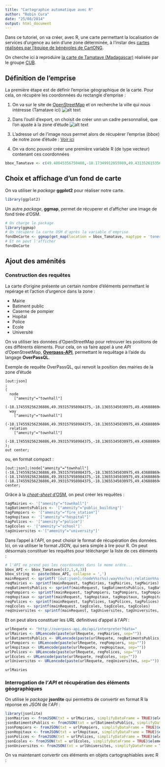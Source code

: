 ```yaml
---
title: "Cartographie automatique avec R"
author: "Robin Cura"
date: "25/08/2014"
output: html_document
---
```



Dans ce tutoriel, on va créer, avec R, une carte permettant la localisation de services d'urgence au sein d'une zone déterminée, à l'instar des [cartes réalisées par l'équipe de bénévoles de CartONG](http://www.cartong.org/sharing/map-catalogue/1358).

On cherche ici à reproduire [la carte de Tamatave (Madagascar)](http://www.cartong.org/sites/cartong/files/20140423_MG_Tamatave-centre_osm.pdf) réalisée par le groupe [CUB](http://www.cartong.org/fr/volunteers/cub).

## Définition de l'emprise

La première étape est de définir l'emprise géographique de la carte.
Pour cela, on récupère les coordonnées du rectangle d'emprise :

1. On va sur le site de [OpenStreetMap](http://www.openstreetmap.org) et on recherche la ville qui nous intéresse (Tamatave ici)
![alt text](OSM_search.png)

2. Dans l'outil d'export, on choisit de créer unn un cadre personnalisé, que l'on ajuste à la zone d'étude
![alt text](OSM_bbox_1.png)
  
3. L'adresse url de l'image nous permet alors de récupèrer l'emprise (_bbox_) de notre zone d'étude :
  [Voir ici](http://render.openstreetmap.org/cgi-bin/export?bbox=49.40045356750488,-18.17349912055989,49.431352615356445,-18.126846780513375&scale=32885&format=png)
  
4. On va donc pouvoir créer une première variable R (de type vecteur) contenant ces coordonnées
```r
bbox_Tamatave <- c(49.40045356750488,-18.17349912055989,49.431352615356445,-18.126846780513375)
```

## Choix et affichage d'un fond de carte

On va utiliser le _package_ **ggplot2** pour réaliser notre carte.
```r
library(ggplot2)
```
Un autre _package_, **ggmap**, permet de récuperer et d'afficher une image de fond tirée d'OSM.
```r
# On charge le package
library(ggmap)
# On récupère la carte OSM d'après la variable d'emprise
fondDeCarte <- ggmap(get_map(location = bbox_Tamatave, maptype = 'toner', source = 'stamen'), extent = 'device', legend = 'right',padding = 10)
# Et on peut l'afficher
fondDeCarte
```

## Ajout des aménités

### Construction des requêtes

La carte d'origine présente un certain nombre d'éléments permettant le repérage et l'action d'urgence dans la zone :

* Mairie
* Batiment public
* Caserne de pompier
* Hopital
* Police
* Ecole
* Université

On va utiliser les données d'OpenStreetMap pour retrouver les positions de ces différents éléments.
Pour cela, on va faire appel à une _API_ d'OpenStreetMap, [**Overpass-API**](http://wiki.openstreetmap.org/wiki/Overpass_API), permettant le requêtage à l'aide du langage **OverPassQL**.

Exemple de requête OverPassQL, qui renvoit la position des mairies de la zone d'étude
```
[out:json]
;
(
  node
    ["amenity"="townhall"]
    (-18.174559256236886,49.393157958984375,-18.13655345030975,49.436888694763184);
  way
    ["amenity"="townhall"]
    (-18.174559256236886,49.393157958984375,-18.13655345030975,49.436888694763184);
  relation
    ["amenity"="townhall"]
    (-18.174559256236886,49.393157958984375,-18.13655345030975,49.436888694763184);
);
out center;
```
ou, en format compact :
```
[out:json];(node["amenity"="townhall"](-18.174559256236886,49.393157958984375,-18.13655345030975,49.436888694763184);way["amenity"="townhall"](-18.174559256236886,49.393157958984375,-18.13655345030975,49.436888694763184);relation["amenity"="townhall"](-18.174559256236886,49.393157958984375,-18.13655345030975,49.436888694763184););out center;
```

Grâce à la [*cheat-sheet* d'OSM](http://geothings.net/osm/settle/OpenStreetMap%20cheat%20sheet.pdf), on peut créer les requêtes :
```r
tagMairies <- '["amenity"="townhall"]'
tagBatimentsPublics <- '["amenity"="public_building"]'
tagPompiers <- '["amenity"="fire_station"]'
tagHopitaux <- '["amenity"="hospital"]'
tagPolices <- '["amenity"="police"]'
tagEcoles <- '["amenity"="school"]'
tagUniversites <-'["amenity"="university"]'
```

Dans l'appel à l'_API_, on peut choisir le format de récupération des données. Ici, on va utiliser le format _JSON_, qui sera simple à lire pour R.
On peut désormais constituer les requêtes pour télécharger la liste de ces éléments :
```r
# l'API ne prend pas les coordonnées dans le meme ordre...
bbox_API <- bbox_Tamatave[c(2,1,4,3)]
bbox_string <- paste(bbox_API, collapse = ',')
mainRequest <- sprintf('[out:json];(node%%s(%s);way%%s(%s);relation%%s(%s););out center;', bbox_string, bbox_string, bbox_string)
reqMairies <- sprintf(mainRequest, tagMairies, tagMairies, tagMairies)
reqBatimentsPublics <- sprintf(mainRequest, tagBatimentsPublics, tagBatimentsPublics, tagBatimentsPublics)
reqPompiers <- sprintf(mainRequest, tagPompiers, tagPompiers, tagPompiers)
reqHopitaux <- sprintf(mainRequest, tagHopitaux, tagHopitaux, tagHopitaux)
reqPolices <- sprintf(mainRequest, tagPolices, tagPolices, tagPolices)
reqEcoles <- sprintf(mainRequest, tagEcoles, tagEcoles, tagEcoles)
reqUniversites <- sprintf(mainRequest, tagUniversites, tagUniversites, tagUniversites)
```


Et on peut alors constituer les _URL_ définitives d'appel à l'_API_ :

```r
urlRequete <- "http://overpass-api.de/api/interpreter?data="
urlMairies <- URLencode(paste(urlRequete, reqMairies, sep=""))
urlBatimentsPublics <- URLencode(paste(urlRequete, reqBatimentsPublics, sep=""))
urlPompiers <- URLencode(paste(urlRequete, reqPompiers, sep=""))
urlHopitaux <- URLencode(paste(urlRequete, reqHopitaux, sep=""))
urlPolices <- URLencode(paste(urlRequete, reqPolices, sep=""))
urlEcoles <- URLencode(paste(urlRequete, reqEcoles, sep=""))
urlUniversites <- URLencode(paste(urlRequete, reqUniversites, sep=""))

urlMairies
```

### Interrogation de l'_API_ et récupération des éléments géographiques

On utilise le _package_ **jsonlite** qui permettra de convertir en format R la réponse en *JSON* de l'*API* :

```r
library(jsonlite)
jsonMairies <- fromJSON(txt = urlMairies, simplifyDataFrame = TRUE)$elements
jsonBatimentsPublics <- fromJSON(txt = urlBatimentsPublics, simplifyDataFrame = TRUE)$elements
jsonPompiers <- fromJSON(txt = urlPompiers, simplifyDataFrame = TRUE)$elements
jsonHopitaux <- fromJSON(txt = urlHopitaux, simplifyDataFrame = TRUE)$elements
jsonPolices <- fromJSON(txt = urlPolices, simplifyDataFrame = TRUE)$elements
jsonEcoles <- fromJSON(txt = urlEcoles, simplifyDataFrame = TRUE)$elements
jsonUniversites <- fromJSON(txt = urlUniversites, simplifyDataFrame = TRUE)$elements
```

On va maintenant convertir ces éléments en objets cartographiables avec R :

```r

```
